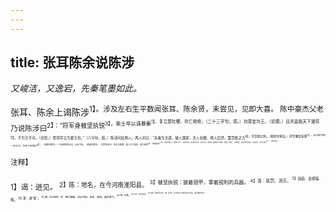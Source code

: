 ```yaml
---
---
---
```

title: 张耳陈余说陈涉
---



*又峻洁，又逸宕，先秦笔墨如此。*

张耳、陈余上谒陈涉<sup>1】。涉及左右生平数闻张耳、陈余贤，未尝见，见即大喜。
陈中豪杰父老乃说陈涉曰<sup>2】：“将军身被坚执锐<sup>3】，率士卒以诛暴秦<sup>1】，复立楚社稷，存亡继绝，（二十三字句，颂。）功德宜为王。（论理。）且夫监临天下诸将<sup>5】，不为王不可。（论势。）愿将军立为楚王也。”（八字句，结。）陈涉问此两人，两人对曰：“夫秦为无道，破人国家，灭人社稷，绝人后世，罢百姓之力<sup>6】，尽百姓之财。（看他住笔法。）将军瞋目张胆<sup>7】，出万死不顾一生之计，为天下去残也<sup>8】。（看他住笔法。）今始至陈而王之，示天下私。（看他住笔法。）愿将军毋王，急引兵而西，遣人立六国后，自为树党<sup>9】，为秦益敌也<sup>10】。（看他住笔法。）敌多则力分，与众则兵强。如此野无交兵，县无守城，诛暴秦，据咸阳以令诸侯。诸侯亡而得立，以德服之，如此则帝业成矣。今独王陈，恐天下解也<sup>11】。”（看他住笔法。）

<sup>注释】

<sup>1】谒：迸见。
<sup>2】陈：地名，在今河南淮阳县。
<sup>3】被坚执锐：披着铠甲，拿着锐利的兵器。
<sup>4】诛：惩罚、消灭。
<sup>5】监临：监督临视。
<sup>6】罢：通“疲”。
<sup>7】瞋（chēn抻）目：睁大眼睛，表示愤怒。张胆：放胆，鼓足勇气。
<sup>8】残：凶暴。
<sup>9】树党：结为朋党。
<sup>10】益敌：增加敌对力量。1解：通“懈”。此句是说天下诸侯见陈涉王陈后，都会懈堕不相从。